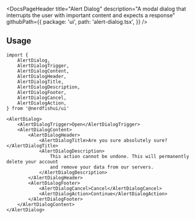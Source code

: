 <DocsPageHeader
	title="Alert Dialog"
	description="A modal dialog that interrupts the user with important content and expects a response"
	githubPath={{
		package: 'ui',
		path: 'alert-dialog.tsx',
	}}
/>

<ComponentExample src="/src/app/docs/components/alert-dialog/examples.tsx">
	<AlertDialogDemo />
</ComponentExample>

## Usage

```tsx
import {
	AlertDialog,
	AlertDialogTrigger,
	AlertDialogContent,
	AlertDialogHeader,
	AlertDialogTitle,
	AlertDialogDescription,
	AlertDialogFooter,
	AlertDialogCancel,
	AlertDialogAction,
} from '@nerdfishui/ui'
```

```tsx
<AlertDialog>
	<AlertDialogTrigger>Open</AlertDialogTrigger>
	<AlertDialogContent>
		<AlertDialogHeader>
			<AlertDialogTitle>Are you sure absolutely sure?</AlertDialogTitle>
			<AlertDialogDescription>
				This action cannot be undone. This will permanently delete your account
				and remove your data from our servers.
			</AlertDialogDescription>
		</AlertDialogHeader>
		<AlertDialogFooter>
			<AlertDialogCancel>Cancel</AlertDialogCancel>
			<AlertDialogAction>Continue</AlertDialogAction>
		</AlertDialogFooter>
	</AlertDialogContent>
</AlertDialog>
```
